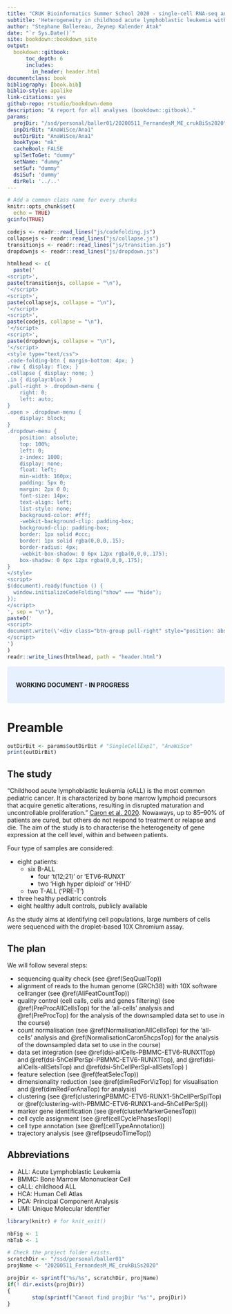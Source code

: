 ```yaml
--- 
title: "CRUK Bioinformatics Summer School 2020 - single-cell RNA-seq analysis"
subtitle: 'Heterogeneity in childhood acute lymphoblastic leukemia with droplet-based 10X Chromium assay.'
author: "Stephane Ballereau, Zeynep Kalender Atak"
date: "`r Sys.Date()`"
site: bookdown::bookdown_site
output:
  bookdown::gitbook:
      toc_depth: 6
      includes:
        in_header: header.html
documentclass: book
bibliography: [book.bib]
biblio-style: apalike
link-citations: yes
github-repo: rstudio/bookdown-demo
description: "A report for all analyses (bookdown::gitbook)."
params:
  projDir: "/ssd/personal/baller01/20200511_FernandesM_ME_crukBiSs2020"
  inpDirBit: "AnaWiSce/Ana1"
  outDirBit: "AnaWiSce/Ana1"
  bookType: "mk"
  cacheBool: FALSE
  splSetToGet: "dummy"
  setName: "dummy"
  setSuf: "dummy"
  dsiSuf: 'dummy'
  dirRel: '../..'
---
```



<!--
  splSetToGet: "PBMMC,ETV6-RUNX1"
  setName: "caron"
  setSuf: "_5hCps"
  dsiSuf: '_dsi'
-->
  
<!--
Useful links: https://bioinformatics-core-shared-training.github.io/cruk-summer-school-2018/SingleCell/practical/QC_and_normalization.html
-->

```r
# Add a common class name for every chunks
knitr::opts_chunk$set(
  echo = TRUE)
gcinfo(TRUE)
```

```r
codejs <- readr::read_lines("js/codefolding.js")
collapsejs <- readr::read_lines("js/collapse.js")
transitionjs <- readr::read_lines("js/transition.js")
dropdownjs <- readr::read_lines("js/dropdown.js")

htmlhead <- c(
  paste('
<script>',
paste(transitionjs, collapse = "\n"),
'</script>
<script>',
paste(collapsejs, collapse = "\n"),
'</script>
<script>',
paste(codejs, collapse = "\n"),
'</script>
<script>',
paste(dropdownjs, collapse = "\n"),
'</script>
<style type="text/css">
.code-folding-btn { margin-bottom: 4px; }
.row { display: flex; }
.collapse { display: none; }
.in { display:block }
.pull-right > .dropdown-menu {
    right: 0;
    left: auto;
}
.open > .dropdown-menu {
    display: block;
}
.dropdown-menu {
    position: absolute;
    top: 100%;
    left: 0;
    z-index: 1000;
    display: none;
    float: left;
    min-width: 160px;
    padding: 5px 0;
    margin: 2px 0 0;
    font-size: 14px;
    text-align: left;
    list-style: none;
    background-color: #fff;
    -webkit-background-clip: padding-box;
    background-clip: padding-box;
    border: 1px solid #ccc;
    border: 1px solid rgba(0,0,0,.15);
    border-radius: 4px;
    -webkit-box-shadow: 0 6px 12px rgba(0,0,0,.175);
    box-shadow: 0 6px 12px rgba(0,0,0,.175);
}
</style>
<script>
$(document).ready(function () {
  window.initializeCodeFolding("show" === "hide");
});
</script>
', sep = "\n"),
paste0('
<script>
document.write(\'<div class="btn-group pull-right" style="position: absolute; top: 20%; right: 2%; z-index: 200"><button type="button" class="btn btn-default btn-xs dropdown-toggle" data-toggle="dropdown" aria-haspopup="true" aria-expanded="true" data-_extension-text-contrast=""><span>Code</span> <span class="caret"></span></button><ul class="dropdown-menu" style="min-width: 50px;"><li><a id="rmd-show-all-code" href="#">Show All Code</a></li><li><a id="rmd-hide-all-code" href="#">Hide All Code</a></li></ul></div>\')
</script>
')
)
readr::write_lines(htmlhead, path = "header.html")
```


<style>
div.blue {background-color:#e6f0ff; border-radius: 5px; padding: 20px;}
</style>
<div class = "blue">

**WORKING DOCUMENT - IN PROGRESS**

</div>



# Preamble {#Preamble}

```r
outDirBit <- params$outDirBit # "SingleCellExp1", "AnaWiSce"
print(outDirBit)
```

## The study

"Childhood acute lymphoblastic leukemia (cALL) is the most common pediatric cancer. It is characterized by bone marrow lymphoid precursors that acquire genetic alterations, resulting in disrupted maturation and uncontrollable proliferation." [Caron et al. 2020](https://www.nature.com/articles/s41598-020-64929-x). Nowaways, up to 85–90% of patients are cured, but others do not respond to treatment or relapse and die. The aim of the study is to characterise the heterogeneity of gene expression at the cell level, within and between patients.

<!--
See similar findings in CRC
https://www.cell.com/cell-stem-cell/fulltext/S1934-5909(20)30151-X?rss=yes

https://www.nature.com/articles/s41568-020-0276-8
https://www.sciencedirect.com/science/article/pii/S1934590920302034

https://scinapse.io/papers/2955045010
(https://www.nature.com/articles/nm.4505)
https://www.ncbi.nlm.nih.gov/pmc/articles/PMC4273416/
https://www.nature.com/articles/s41375-018-0127-8
-->

Four type of samples are considered:

* eight patients:
  * six B-ALL
    * four 't(12;21)' or 'ETV6-RUNX1'
    * two 'High hyper diploid' or 'HHD'
  * two T-ALL ('PRE-T')
* three healthy pediatric controls
* eight healthy adult controls, publicly available

As the study aims at identifying cell populations, large numbers of cells were sequenced with the droplet-based 10X Chromium assay.

## The plan

We will follow several steps:

* sequencing quality check (see \@ref(SeqQualTop)) <!-- seqQual.Rmd -->
* alignment of reads to the human genome (GRCh38) with 10X software cellranger (see \@ref(AliFeatCountTop)) <!-- cellRanger.Rmd -->
* quality control (cell calls, cells and genes filtering)  (see \@ref(PreProcAllCellsTop) for the 'all-cells' analysis and \@ref(PreProcTop) for the analysis of the downsampled data set to use in the course) <!-- TODO mention doublet detection -->
* count normalisation (see \@ref(NormalisationAllCellsTop) for the 'all-cells' analysis and \@ref(NormalisationCaron5hcpsTop) for the analysis of the downsampled data set to use in the course)
* data set integration (see \@ref(dsi-allCells-PBMMC-ETV6-RUNX1Top) and \@ref(dsi-5hCellPerSpl-PBMMC-ETV6-RUNX1Top), and  \@ref(dsi-allCells-allSetsTop) and \@ref(dsi-5hCellPerSpl-allSetsTop)  )
* feature selection (see \@ref(featSelecTop))
* dimensionality reduction (see \@ref(dimRedForVizTop) for visualisation and \@ref(dimRedForAnaTop) for analysis)
* clustering (see \@ref(clusteringPBMMC-ETV6-RUNX1-5hCellPerSplTop) or \@ref(clustering-with-PBMMC-ETV6-RUNX1-and--5hCellPerSpl))
* marker gene identification (see \@ref(clusterMarkerGenesTop))
* cell cycle assignment (see \@ref(cellCyclePhasesTop))
* cell type annotation (see \@ref(cellTypeAnnotation))
* trajectory analysis (see \@ref(pseudoTimeTop))

<!--
TODO: add analysis flowchart?
-->

## Abbreviations

* ALL: Acute Lymphoblastic Leukemia
* BMMC: Bone Marrow Mononuclear Cell
* cALL: childhood ALL
* HCA: Human Cell Atlas
* PCA: Principal Component Analysis
* UMI: Unique Molecular Identifier

<!-- SETUP -->

```r
library(knitr) # for knit_exit()
```

```r
nbFig <- 1
nbTab <- 1
```

```r
# Check the project folder exists.
scratchDir <- "/ssd/personal/baller01"
projName <- "20200511_FernandesM_ME_crukBiSs2020" 

projDir <- sprintf("%s/%s", scratchDir, projName)
if(! dir.exists(projDir))
{
        stop(sprintf("Cannot find projDir '%s'", projDir))
}
```
